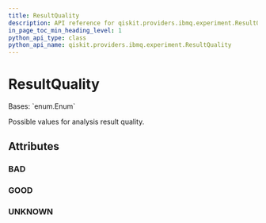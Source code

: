 ```yaml
---
title: ResultQuality
description: API reference for qiskit.providers.ibmq.experiment.ResultQuality
in_page_toc_min_heading_level: 1
python_api_type: class
python_api_name: qiskit.providers.ibmq.experiment.ResultQuality
---
```


# ResultQuality

<Class id="qiskit.providers.ibmq.experiment.ResultQuality" isDedicatedPage={true} github="https://github.com/qiskit/qiskit-ibmq-provider/tree/stable/0.16/qiskit/providers/ibmq/experiment/constants.py" signature="ResultQuality(value)">
  Bases: `enum.Enum`

  Possible values for analysis result quality.

  ## Attributes

  ### BAD

  <Attribute id="qiskit.providers.ibmq.experiment.ResultQuality.BAD" attributeValue="'BAD'" />

  ### GOOD

  <Attribute id="qiskit.providers.ibmq.experiment.ResultQuality.GOOD" attributeValue="'GOOD'" />

  ### UNKNOWN

  <Attribute id="qiskit.providers.ibmq.experiment.ResultQuality.UNKNOWN" attributeValue="'UNKNOWN'" />
</Class>


